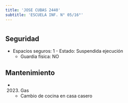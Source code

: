 ```yaml
---
title: 'JOSE CUBAS 2440'
subtitle: 'ESCUELA INF. N° 05/16°'
---
```


#


## Seguridad

*  Espacios seguros: 1 - Estado: Suspendida ejecución 
    + Guardia física: NO





## Mantenimiento

*  (2023) Gas 
    + Cambio de cocina en casa casero



